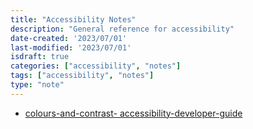 ```yaml
---
title: "Accessibility Notes"
description: "General reference for accessibility"
date-created: '2023/07/01'
last-modified: '2023/07/01'
isdraft: true
categories: ["accessibility", "notes"]
tags: ["accessibility", "notes"]
type: "note"
---
```


- [colours-and-contrast- accessibility-developer-guide](https://www.accessibility-developer-guide.com/knowledge/colours-and-contrast/how-to-calculate/)